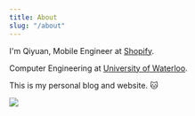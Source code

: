 ```yaml
---
title: About
slug: "/about"
---
```

I'm Qiyuan, Mobile Engineer at [Shopify](https://www.shopify.com/). 

Computer Engineering at [University of Waterloo](https://uwaterloo.ca/).

This is my personal blog and website. 🐱

![](https://live.staticflickr.com/7352/27165758291_b2c5f3272f_c.jpg)